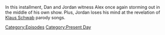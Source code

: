 {{DEFAULTSORT:
    #_EPISODE_0871:November 14, 2023
}}{{Episode
    | title           = November 14, 2023
    | caption         = Listen to this episode on [https://knowledgefight.libsyn.com/871-november-14-2023 Libsyn] [None Spotify], Read the [[Transcript/871: November 14, 2023|Unofficial Transcript]]
    | episodeNumber   = 871
    | length          = 01:01:16
    | airDate         = November 17, 2023
    | coverageDate    = November 14, 2023
    | episodeType     = [[:Category:Present Day|Present Day]]
    | appearance      = [[Marjorie Taylor Greene]], [[Klaus Schwab]]
    | previousEpisode = [[870: November 9, 2023]]
    | nextEpisode     = [[Taking A Lil' Breaky]]
}}

{{Stub}}

In this installment, Dan and Jordan witness Alex once again storming out in the middle of his own show.  Plus, Jordan loses his mind at the revelation of [[Klaus Schwab]] parody songs.

[[Category:Episodes]]
[[Category:Present Day]]

